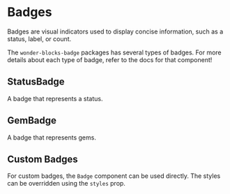 
<Meta
    title="Packages / Badge / Overview"
/>

# Badges

Badges are visual indicators used to display concise information, such as a
status, label, or count.

The `wonder-blocks-badge` packages has several types of badges. For more details
about each type of badge, refer to the docs for that component!

## StatusBadge

A badge that represents a status.

<Canvas of={StatusBadgeStories.Kinds} />

## GemBadge

 A badge that represents gems.

<Canvas of={GemBadgeStories.Default} />

## Custom Badges

For custom badges, the `Badge` component can be used directly. The styles can be
overridden using the `styles` prop.

<Canvas of={BadgeStories.Default} />